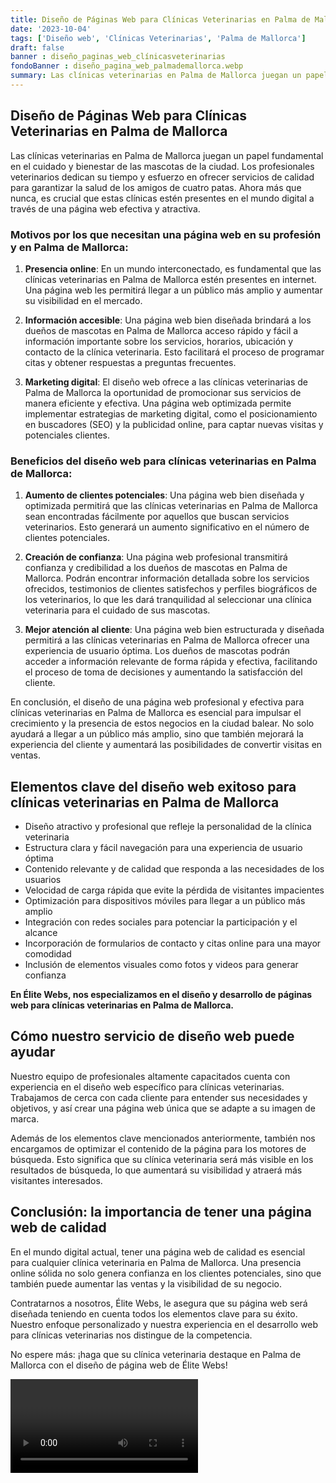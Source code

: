 ```yaml
---
title: Diseño de Páginas Web para Clínicas Veterinarias en Palma de Mallorca
date: '2023-10-04'
tags: ['Diseño web', 'Clínicas Veterinarias', 'Palma de Mallorca']
draft: false
banner : diseño_paginas_web_clínicasveterinarias
fondoBanner : diseño_pagina_web_palmademallorca.webp
summary: Las clínicas veterinarias en Palma de Mallorca juegan un papel fundamental en el cuidado y bienestar de las mascotas de la ciudad. Los profesionales veterinarios dedican su tiempo y esfuerzo en ofrecer servicios de calidad para garantizar la salud de los amigos de cuatro patas. Ahora más que nunca, es crucial que estas clínicas estén presentes en el mundo digital a través de una página web efectiva y atractiva.
---
```


## Diseño de Páginas Web para Clínicas Veterinarias en Palma de Mallorca

Las clínicas veterinarias en Palma de Mallorca juegan un papel fundamental en el cuidado y bienestar de las mascotas de la ciudad. Los profesionales veterinarios dedican su tiempo y esfuerzo en ofrecer servicios de calidad para garantizar la salud de los amigos de cuatro patas. Ahora más que nunca, es crucial que estas clínicas estén presentes en el mundo digital a través de una página web efectiva y atractiva.

### Motivos por los que necesitan una página web en su profesión y en Palma de Mallorca:

1. **Presencia online**: En un mundo interconectado, es fundamental que las clínicas veterinarias en Palma de Mallorca estén presentes en internet. Una página web les permitirá llegar a un público más amplio y aumentar su visibilidad en el mercado.

2. **Información accesible**: Una página web bien diseñada brindará a los dueños de mascotas en Palma de Mallorca acceso rápido y fácil a información importante sobre los servicios, horarios, ubicación y contacto de la clínica veterinaria. Esto facilitará el proceso de programar citas y obtener respuestas a preguntas frecuentes.

3. **Marketing digital**: El diseño web ofrece a las clínicas veterinarias de Palma de Mallorca la oportunidad de promocionar sus servicios de manera eficiente y efectiva. Una página web optimizada permite implementar estrategias de marketing digital, como el posicionamiento en buscadores (SEO) y la publicidad online, para captar nuevas visitas y potenciales clientes.

### Beneficios del diseño web para clínicas veterinarias en Palma de Mallorca:

1. **Aumento de clientes potenciales**: Una página web bien diseñada y optimizada permitirá que las clínicas veterinarias en Palma de Mallorca sean encontradas fácilmente por aquellos que buscan servicios veterinarios. Esto generará un aumento significativo en el número de clientes potenciales.

2. **Creación de confianza**: Una página web profesional transmitirá confianza y credibilidad a los dueños de mascotas en Palma de Mallorca. Podrán encontrar información detallada sobre los servicios ofrecidos, testimonios de clientes satisfechos y perfiles biográficos de los veterinarios, lo que les dará tranquilidad al seleccionar una clínica veterinaria para el cuidado de sus mascotas.

3. **Mejor atención al cliente**: Una página web bien estructurada y diseñada permitirá a las clínicas veterinarias en Palma de Mallorca ofrecer una experiencia de usuario óptima. Los dueños de mascotas podrán acceder a información relevante de forma rápida y efectiva, facilitando el proceso de toma de decisiones y aumentando la satisfacción del cliente.

En conclusión, el diseño de una página web profesional y efectiva para clínicas veterinarias en Palma de Mallorca es esencial para impulsar el crecimiento y la presencia de estos negocios en la ciudad balear. No solo ayudará a llegar a un público más amplio, sino que también mejorará la experiencia del cliente y aumentará las posibilidades de convertir visitas en ventas.

<GifSeo />

<Cta />

## Elementos clave del diseño web exitoso para clínicas veterinarias en Palma de Mallorca

- Diseño atractivo y profesional que refleje la personalidad de la clínica veterinaria
- Estructura clara y fácil navegación para una experiencia de usuario óptima
- Contenido relevante y de calidad que responda a las necesidades de los usuarios
- Velocidad de carga rápida que evite la pérdida de visitantes impacientes
- Optimización para dispositivos móviles para llegar a un público más amplio
- Integración con redes sociales para potenciar la participación y el alcance
- Incorporación de formularios de contacto y citas online para una mayor comodidad
- Inclusión de elementos visuales como fotos y videos para generar confianza

**En Élite Webs, nos especializamos en el diseño y desarrollo de páginas web para clínicas veterinarias en Palma de Mallorca.**

## Cómo nuestro servicio de diseño web puede ayudar

Nuestro equipo de profesionales altamente capacitados cuenta con experiencia en el diseño web específico para clínicas veterinarias. Trabajamos de cerca con cada cliente para entender sus necesidades y objetivos, y así crear una página web única que se adapte a su imagen de marca.

Además de los elementos clave mencionados anteriormente, también nos encargamos de optimizar el contenido de la página para los motores de búsqueda. Esto significa que su clínica veterinaria será más visible en los resultados de búsqueda, lo que aumentará su visibilidad y atraerá más visitantes interesados.

## Conclusión: la importancia de tener una página web de calidad

En el mundo digital actual, tener una página web de calidad es esencial para cualquier clínica veterinaria en Palma de Mallorca. Una presencia online sólida no solo genera confianza en los clientes potenciales, sino que también puede aumentar las ventas y la visibilidad de su negocio.

Contratarnos a nosotros, Élite Webs, le asegura que su página web será diseñada teniendo en cuenta todos los elementos clave para su éxito. Nuestro enfoque personalizado y nuestra experiencia en el desarrollo web para clínicas veterinarias nos distingue de la competencia.

No espere más: ¡haga que su clínica veterinaria destaque en Palma de Mallorca con el diseño de página web de Élite Webs!

<Video />

<CtaBot job='Clínicas Veterinarias' city='Palma de Mallorca'/>

<Gmaps query='Palma de Mallorca+españa+maps' />